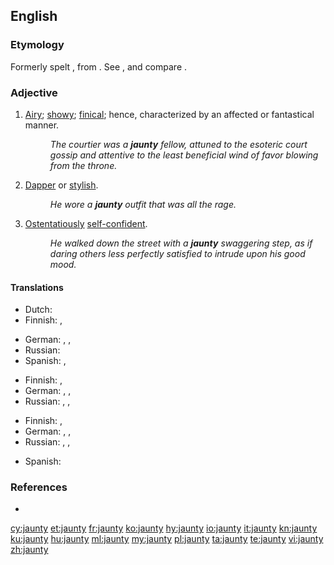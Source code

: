 {{also|Jaunty}}
==English==

===Etymology===
Formerly spelt {{m|en|janty}}, from {{etyl|fr|en}} {{m|fr|gentil}}. See {{m|en|gentle}}, and compare {{m|en|genty}}.

===Adjective===
{{en-adj|er}}

# [[airy|Airy]]; [[showy]]; [[finical]]; hence, characterized by an affected or fantastical manner.
#: ''The courtier was a '''jaunty''' fellow, attuned to the esoteric court gossip and attentive to the least beneficial wind of favor blowing from the throne.''
# [[dapper|Dapper]] or [[stylish]].
#: ''He wore a '''jaunty''' outfit that was all the rage.''
# [[ostentatious|Ostentatiously]] [[self-confident]].
#: ''He walked down the street with a '''jaunty''' swaggering step, as if daring others less perfectly satisfied to intrude upon his good mood.''

====Translations====
{{trans-top|airy, showy, or affected}}
* Dutch: {{t+|nl|luchtig}}
* Finnish: {{t|fi|leuhka}}, {{t+|fi|kopea}}
{{trans-mid}}
* German: {{t+|de|affektiert}}, {{t+|de|prätentiös}}, {{t+|de|übermütig}}
* Russian: {{t+|ru|показно́й}}
* Spanish: {{t+|es|alegre}}, {{t+|es|animado}}
{{trans-bottom}}

{{trans-top|dapper or stylish}}
* Finnish: {{t+|fi|tyylikäs}}, {{t|fi|leuhka}}
* German: {{t+|de|schick}}, {{t+|de|kess}}, {{t+|de|fesch}}
* Russian: {{t+|ru|изы́сканный|m}}, {{t+|ru|сти́льный|m}}, {{t+|ru|изя́щный|m}}
{{trans-mid}}
{{trans-bottom}}

{{trans-top|ostentatiously self-confident}}
* Finnish: {{t+|fi|itsevarma}}, {{t|fi|leuhka}}
* German: {{t|de|selbstzufrieden}}, {{t+|de|selbstgerecht}}, {{t|de|hochmütig}}
* Russian: {{t+|ru|развя́зный}}, {{t+|ru|беспе́чный}}, {{t+|ru|небре́жный}}
{{trans-mid}}
* Spanish: {{t+|es|desenvuelto}}
{{trans-bottom}}

===References===
* {{projectlink|1911|Jaunting-Car}}

[[cy:jaunty]]
[[et:jaunty]]
[[fr:jaunty]]
[[ko:jaunty]]
[[hy:jaunty]]
[[io:jaunty]]
[[it:jaunty]]
[[kn:jaunty]]
[[ku:jaunty]]
[[hu:jaunty]]
[[ml:jaunty]]
[[my:jaunty]]
[[pl:jaunty]]
[[ta:jaunty]]
[[te:jaunty]]
[[vi:jaunty]]
[[zh:jaunty]]